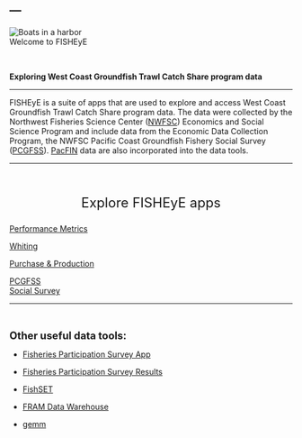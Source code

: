 ---
---

<div class="image-text-wrapper"> 
  <img src="images/Vessels3.jpg" alt="Boats in a harbor" class="overlay-img">
  <div class="overlay-text">Welcome to FISHEyE</div>
</div>


<br>


::: {.large-text}
**Exploring West Coast Groundfish Trawl Catch Share program data**

:::

***

FISHEyE is a suite of apps that are used to explore and access West Coast Groundfish Trawl Catch Share program data. The data were collected by the Northwest Fisheries Science Center ([NWFSC](https://www.fisheries.noaa.gov/region/west-coast/northwest-science)) Economics and Social Science Program and include data from the Economic Data Collection Program, the NWFSC Pacific Coast Groundfish Fishery Social Survey ([PCGFSS](https://www.fisheries.noaa.gov/west-coast/socioeconomics/west-coast-groundfish-trawl-fishery-social-study)). [PacFIN](https://pacfin.psmfc.org/home/) data are also incorporated into the data tools.

***


<br>

<p style="text-align: center; font-size: 1.7em;">
  Explore FISHEyE apps
</p>



<div class="button-row">
<a href="https://connect.fisheries.noaa.gov/WestCoastCatchShares/" class="app-button-link"><div class="app-button"><p>Performance Metrics</p><i class="bi bi-chevron-right" style="font-size: 2.5rem; color: #90DFE3;"></i></div></a>

  <a href="https://connect.fisheries.noaa.gov/Whiting/" class="app-button-link">
  <div class="app-button"><p>Whiting</p><i class="bi bi-chevron-right" style="font-size: 2.5rem; color: #90DFE3;"></i></div></a>
  
  <a href="https://test-connect.fisheries.noaa.gov/content/e1b5f61a-db6f-42bc-b7f1-804920ba5011" class="app-button-link">
  <div class="app-button"><p>Purchase & Production</p><i class="bi bi-chevron-right" style="font-size: 2.5rem; color: #90DFE3;"></i></div></a>
  
  <a href="https://connect.fisheries.noaa.gov/pcgfss_viz_app/" class="app-button-link">
  <div class="app-button"><p>PCGFSS<br>Social Survey</p><i class="bi bi-chevron-right" style="font-size: 2.5rem; color: #90DFE3;"></i></div></a>
  
</div>

*** 

<br>

<span style="font-size: 1.3em; font-weight: bold;">Other useful data tools:</span>

   - [Fisheries Participation Survey App](https://connect.fisheries.noaa.gov/wc-fishpar-counties-mapper/)

   - [Fisheries Participation Survey Results](https://www.fisheries.noaa.gov/national/science-data/west-coast-fisheries-participation-survey-results)
   
  - [FishSET](https://noaa-nwfsc.github.io/FishSET/)
  
  - [FRAM Data Warehouse](https://www.webapps.nwfsc.noaa.gov/data/map)

  - [gemm](https://connect.fisheries.noaa.gov/gemm_csv/)




